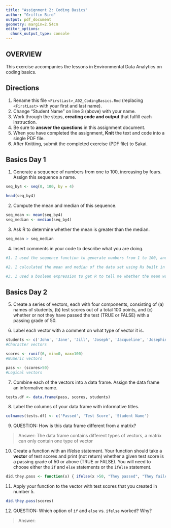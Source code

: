 ```yaml
---
title: "Assignment 2: Coding Basics"
author: "Griffin Bird"
output: pdf_document
geometry: margin=2.54cm
editor_options: 
  chunk_output_type: console
---
```


## OVERVIEW

This exercise accompanies the lessons in Environmental Data Analytics on coding basics.

## Directions

1.  Rename this file `<FirstLast>_A02_CodingBasics.Rmd` (replacing `<FirstLast>` with your first and last name).
2.  Change "Student Name" on line 3 (above) with your name.
3.  Work through the steps, **creating code and output** that fulfill each instruction.
4.  Be sure to **answer the questions** in this assignment document.
5.  When you have completed the assignment, **Knit** the text and code into a single PDF file.
6.  After Knitting, submit the completed exercise (PDF file) to Sakai.

## Basics Day 1

1.  Generate a sequence of numbers from one to 100, increasing by fours. Assign this sequence a name.

```r
seq_by4 <- seq(0, 100, by = 4)

head(seq_by4)
```

2.  Compute the mean and median of this sequence.

```r
seq_mean <- mean(seq_by4)
seq_median <- median(seq_by4)
```

3.  Ask R to determine whether the mean is greater than the median.

```r
seq_mean > seq_median
```

4.  Insert comments in your code to describe what you are doing.

```r
#1. I used the sequence function to generate numbers from 1 to 100, and used "by" to indicate that the sequence should increase by increments of 4

#2. I calculated the mean and median of the data set using Rs built in functions, then assigned those values to variables

#3. I used a boolean expression to get R to tell me whether the mean was greater than the median, R will return true or false, and it turns out the mean is not greater than the median.

```

## Basics Day 2

5.  Create a series of vectors, each with four components, consisting of (a) names of students, (b) test scores out of a total 100 points, and (c) whether or not they have passed the test (TRUE or FALSE) with a passing grade of 50.

6.  Label each vector with a comment on what type of vector it is.

```r

students <- c('John', 'Jane', 'Jill', 'Joseph', 'Jacqueline', 'Josephine')
#Character vectors

scores <- runif(6, min=0, max=100)
#Numeric vectors

pass <- (scores>50)
#Logical vectors

```


7.  Combine each of the vectors into a data frame. Assign the data frame an informative name.

```r

tests.df <- data.frame(pass, scores, students)

```


8.  Label the columns of your data frame with informative titles.

```r
colnames(tests.df) <- c('Passed', 'Test Score', 'Student Name')
```


9.  QUESTION: How is this data frame different from a matrix?

> Answer:
The data frame contains different types of vectors, a matrix can only contain one type of vector

10. Create a function with an if/else statement. Your function should take a **vector** of test scores and print (not return) whether a given test score is a passing grade of 50 or above (TRUE or FALSE). You will need to choose either the `if` and `else` statements or the `ifelse` statement. 

```r

did.they.pass <- function(x) { ifelse(x >50, "They passed", "They failed")}

```


11. Apply your function to the vector with test scores that you created in number 5.

```r

did.they.pass(scores)

```

12. QUESTION: Which option of `if` and `else` vs. `ifelse` worked? Why?

> Answer:

